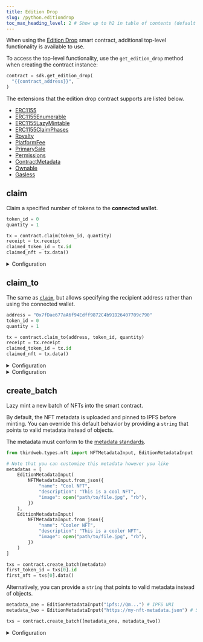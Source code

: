 ```yaml
---
title: Edition Drop
slug: /python.editiondrop
toc_max_heading_level: 2 # Show up to h2 in table of contents (default is up to h3)
---
```


When using the [Edition Drop](https://thirdweb.com/thirdweb.eth/DropERC1155) smart contract, additional top-level functionality is available to use.

To access the top-level functionality, use the `get_edition_drop` method when creating the contract instance:

```python
contract = sdk.get_edition_drop(
  "{{contract_address}}",
)
```

The extensions that the edition drop contract supports are listed below.

- [ERC1155](/python/python.erc1155)
- [ERC1155Enumerable](/python/python.erc1155enumerable)
- [ERC1155LazyMintable](/python/python.erc1155lazymintable)
- [ERC1155ClaimPhases](/python/python.erc1155claimconditions)
- [Royalty](/python/python.contractroyalty)
- [PlatformFee](/python/python.platformfee)
- [PrimarySale](/python/python.contractprimarysale)
- [Permissions](/python/python.permissions)
- [ContractMetadata](/python/python.contractmetadata)
- [Ownable](/python/python.ownable)
- [Gasless](/python/python.gasless)

## claim

Claim a specified number of tokens to the **connected wallet**.

```python
token_id = 0
quantity = 1

tx = contract.claim(token_id, quantity)
receipt = tx.receipt
claimed_token_id = tx.id
claimed_nft = tx.data()
```

<details>
    <summary>Configuration</summary>
    <div>

#### token_id (required)

The token ID of the NFT you want to claim.

Must be an `int`.

#### quantity (required)

The number of tokens to claim.

Must be an `int`.

</div>
</details>

## claim_to

The same as [`claim`](#claim), but allows specifying the recipient
address rather than using the connected wallet.

```python
address = "0x7fDae677aA6f94Edff9872C4b91D26407709c790"
token_id = 0
quantity = 1

tx = contract.claim_to(address, token_id, quantity)
receipt = tx.receipt
claimed_token_id = tx.id
claimed_nft = tx.data()
```

<details>
    <summary>Configuration</summary>
    <div>

#### recipient (required)

The wallet address to receive the claimed tokens.

Must be a `string`.

#### token_id (required)

The token ID of the NFT you want to claim.

Must be an `int`.

#### quantity (required)

The number of tokens to claim.

Must be an `int`.

## get_active

Retrieve the currently active claim phase for a specific token ID, if any.

```python
 active_phase =  contract.claim_conditions.get_active(
  "{{token_id}}",
)
```

</div>
</details>

<details>
<summary>Configuration</summary>
<div>

#### token_id (required)

The token ID of the NFT you want to get the claim conditions for.

Must be an `int`.

### Return Value

If there is no active claim phase, returns `undefined`.

If a claim condition is active, returns a `ClaimCondition` object containing the following properties:

```typescript
{
  maxClaimableSupply: string
  startTime: Date
  price: BigNumber
  currencyAddress: string
  maxClaimablePerWallet: string
  waitInSeconds: BigNumber
  merkleRootHash: string | number[]
  availableSupply: string
  currentMintSupply: string
  currencyMetadata: {
      symbol: string
      value: BigNumber
      name: string
      decimals: number
      displayValue: string
  }
  metadata?: {
      [x: string]: unknown
      name?: string | undefined
  } | undefined
  snapshot?: {
      price?: string | undefined
      currencyAddress?: string | undefined
      address: string
      maxClaimable: string
  }[] | null | undefined
}
```

</div>
</details>

## create_batch

Lazy mint a new batch of NFTs into the smart contract.

By default, the NFT metadata is uploaded and pinned to IPFS before minting.
You can override this default behavior by providing a `string` that points to valid metadata instead of objects.

The metadata must conform to the [metadata standards](https://docs.opensea.io/docs/metadata-standards#metadata-structure).

```python
from thirdweb.types.nft import NFTMetadataInput, EditionMetadataInput

# Note that you can customize this metadata however you like
metadatas = [
    EditionMetadataInput(
        NFTMetadataInput.from_json({
            "name": "Cool NFT",
            "description": "This is a cool NFT",
            "image": open("path/to/file.jpg", "rb"),
        })
    ),
    EditionMetadataInput(
        NFTMetadataInput.from_json({
            "name": "Cooler NFT",
            "description": "This is a cooler NFT",
            "image": open("path/to/file.jpg", "rb"),
        })
    )
]

txs = contract.create_batch(metadata)
first_token_id = txs[0].id
first_nft = txs[0].data()
```

Alternatively, you can provide a `string` that points to valid metadata instead of objects.

```python
metadata_one = EditionMetadataInput("ipfs://Qm...") # IPFS URI
metadata_two = EditionMetadataInput("https://my-nft-metadata.json") # Some other URL

txs = contract.create_batch([metadata_one, metadata_two])
```

<details>
    <summary>Configuration</summary>
    <div>

#### metadatas

Provide a list of either `strings` that point to [valid metadata properties](https://docs.opensea.io/docs/metadata-standards#metadata-structure), or `EditionMetadataInput` `objects` that contain
`NFTMetadataInput` objects.

```python
class NFTMetadataInput:
    name: str
    description: Optional[str] = None
    image: Optional[str] = None
    external_url: Optional[str] = None
    animation_url: Optional[str] = None
    background_color: Optional[str] = None
    properties: Optional[Dict[str, Any]] = None
    attributes: Optional[Dict[str, Any]] = None
```

</div>
</details>
